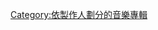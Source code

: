 {{NoteTA
|1=zh-hans:本尼·布兰科; zh-hant:班尼·布蘭柯;
}}
{{Category explanation|'''[[本尼·布兰科|本尼·布兰科]]'''製作的專輯}}{{Cat see also|本尼·布兰科制作的歌曲}}

[[Category:依製作人劃分的音樂專輯|Category:依製作人劃分的音樂專輯]]